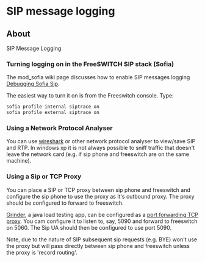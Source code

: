 
# SIP message logging 

 

## About

SIP Message Logging

### Turning logging on in the FreeSWITCH SIP stack (Sofia)

The mod\_sofia wiki page discusses how to enable SIP messages logging [Debugging Sofia Sip](https://wiki.freeswitch.org/wiki/Sofia#Debugging%5FSofia-SIP "Sofia").

The easiest way to turn it on is from the Freeswitch console. Type:

```xml
sofia profile internal siptrace on
sofia profile external siptrace on
```

### Using a Network Protocol Analyser

You can use [wireshark](http://www.wireshark.org/) or other network protocol analyser to view/save SIP and RTP. In windows xp it is not always possible to sniff traffic that doesn't leave the network card (e.g. if sip phone and freeswitch are on the same machine).

### Using a Sip or TCP Proxy

You can place a SIP or TCP proxy between sip phone and freeswitch and configure the sip phone to use the proxy as it's outbound proxy. The proxy should be configured to forward to freeswitch.

[Grinder](http://grinder.sourceforge.net/), a java load testing app, can be configured as a [port forwarding TCP proxy](http://grinder.sourceforge.net/g3/tcpproxy.html#port-forwarding-mode). You cam configure it to listen to, say, 5090 and forward to freeswitch on 5060\. The Sip UA should then be configured to use port 5090.

Note, due to the nature of SIP subsequent sip requests (e.g. BYE) won't use the proxy but will pass directly between sip phone and freeswitch unless the proxy is 'record routing'.


